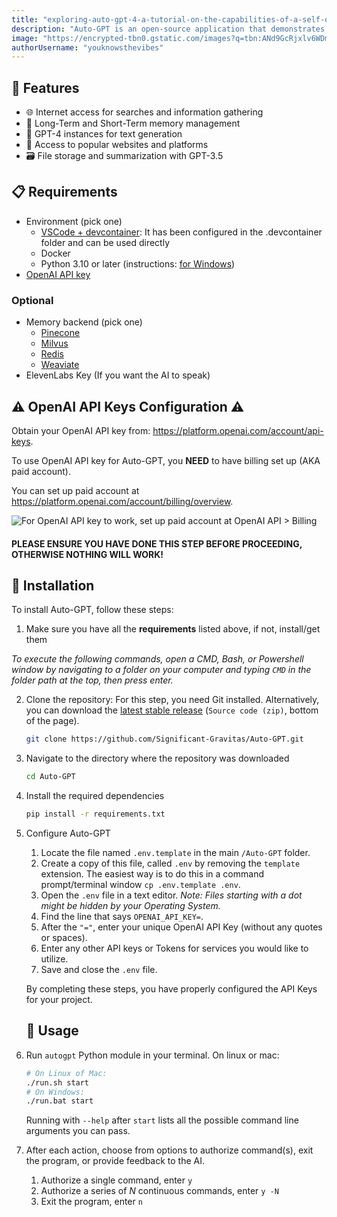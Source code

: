 ```yaml
---
title: "exploring-auto-gpt-4-a-tutorial-on-the-capabilities-of-a-self-operating-language-model"
description: "Auto-GPT is an open-source application that demonstrates the advanced capabilities of the GPT-4 language model. It utilizes LLM "thoughts" to achieve a set goal autonomously. As a pioneering example of GPT-4 running fully autonomously, Auto-GPT expands the limits of AI possibilities."
image: "https://encrypted-tbn0.gstatic.com/images?q=tbn:ANd9GcRjxlv6WDmJhbm3Jz589OF4TXfWaXwOuMN_WQ&usqp=CAU"
authorUsername: "youknowsthevibes"
---
```


## 🚀 Features

- 🌐 Internet access for searches and information gathering
- 💾 Long-Term and Short-Term memory management
- 🧠 GPT-4 instances for text generation
- 🔗 Access to popular websites and platforms
- 🗃️ File storage and summarization with GPT-3.5

## 📋 Requirements

- Environment (pick one)
  - [VSCode + devcontainer](https://marketplace.visualstudio.com/items?itemName=ms-vscode-remote.remote-containers): It has been configured in the .devcontainer folder and can be used directly
  - Docker
  - Python 3.10 or later (instructions: [for Windows](https://www.tutorialspoint.com/how-to-install-python-in-windows))
- [OpenAI API key](https://platform.openai.com/account/api-keys)

### Optional
- Memory backend (pick one)
  - [Pinecone](https://www.pinecone.io/)
  - [Milvus](https://milvus.io/)
  - [Redis](https://redis.io)
  - [Weaviate](https://weaviate.io)
- ElevenLabs Key (If you want the AI to speak)

## ⚠️ OpenAI API Keys Configuration ⚠️ 

Obtain your OpenAI API key from: https://platform.openai.com/account/api-keys.

To use OpenAI API key for Auto-GPT, you **NEED** to have billing set up (AKA paid account).

You can set up paid account at https://platform.openai.com/account/billing/overview.

![For OpenAI API key to work, set up paid account at OpenAI API > Billing](./docs/imgs/openai-api-key-billing-paid-account.png)

#### **PLEASE ENSURE YOU HAVE DONE THIS STEP BEFORE PROCEEDING, OTHERWISE NOTHING WILL WORK!**

## 💾 Installation

To install Auto-GPT, follow these steps:

1. Make sure you have all the **requirements** listed above, if not, install/get them

_To execute the following commands, open a CMD, Bash, or Powershell window by navigating to a folder on your computer and typing `CMD` in the folder path at the top, then press enter._

2. Clone the repository: For this step, you need Git installed. Alternatively,
   you can download the [latest stable release](https://github.com/Significant-Gravitas/Auto-GPT/releases/latest) (`Source code (zip)`, bottom of the page).

    ```bash
    git clone https://github.com/Significant-Gravitas/Auto-GPT.git
    ```

3. Navigate to the directory where the repository was downloaded

    ```bash
    cd Auto-GPT
    ```

4. Install the required dependencies

    ```bash
    pip install -r requirements.txt
    ```

5. Configure Auto-GPT
   1. Locate the file named `.env.template` in the main `/Auto-GPT` folder.
   2. Create a copy of this file, called `.env` by removing the `template` extension.  The easiest way is to do this in a command prompt/terminal window `cp .env.template .env`.
   3. Open the `.env` file in a text editor.  _Note: Files starting with a dot might be hidden by your Operating System._
   4. Find the line that says `OPENAI_API_KEY=`.
   5. After the `"="`, enter your unique OpenAI API Key (without any quotes or spaces).
   6. Enter any other API keys or Tokens for services you would like to utilize.
   7. Save and close the `.env` file.

   By completing these steps, you have properly configured the API Keys for your project.
   
   ## 🔧 Usage

1. Run `autogpt` Python module in your terminal.
  On linux or mac:
    ```bash
    # On Linux of Mac:
   ./run.sh start
   # On Windows:
   ./run.bat start
   ```
   Running with `--help` after `start` lists all the possible command line arguments you can pass.

2. After each action, choose from options to authorize command(s),
exit the program, or provide feedback to the AI.
   1. Authorize a single command, enter `y`
   2. Authorize a series of _N_ continuous commands, enter `y -N`
   3. Exit the program, enter `n`

